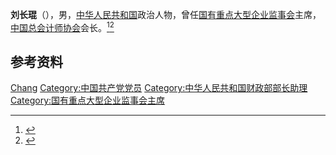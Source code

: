 '''刘长琨'''（{{bd|1943年|}}），男，[[中华人民共和国|中华人民共和国]]政治人物，曾任[[国有重点大型企业监事会|国有重点大型企业监事会]]主席，[[中国总会计师协会|中国总会计师协会]]会长。<ref>{{Cite web|url=http://www.china.com.cn/chinese/PI-c/3423.htm|title=国务院向国有重点大型企业派出监事会|author=|date=2000-08-18|publisher=新华社|language=|accessdate=|quote=|archive-date=2005-04-30|archive-url=https://web.archive.org/web/20050430095525/http://www.china.com.cn/chinese/PI-c/3423.htm|dead-url=no}}</ref><ref>{{Cite web|title=刘长琨|url=http://alumni.cufe.edu.cn/info/1130/4041.htm|accessdate=2021-02-11|work=中央财经校友总会}}</ref>

== 参考资料 ==
{{reflist}}

{{Authority control}}
{{DEFAULTSORT:Liu刘}}
[[Category:刘姓|Chang]]
[[Category:中国共产党党员|Category:中国共产党党员]]
[[Category:中华人民共和国财政部部长助理|Category:中华人民共和国财政部部长助理]]
[[Category:国有重点大型企业监事会主席|Category:国有重点大型企业监事会主席]]

{{中国人物小作品}}